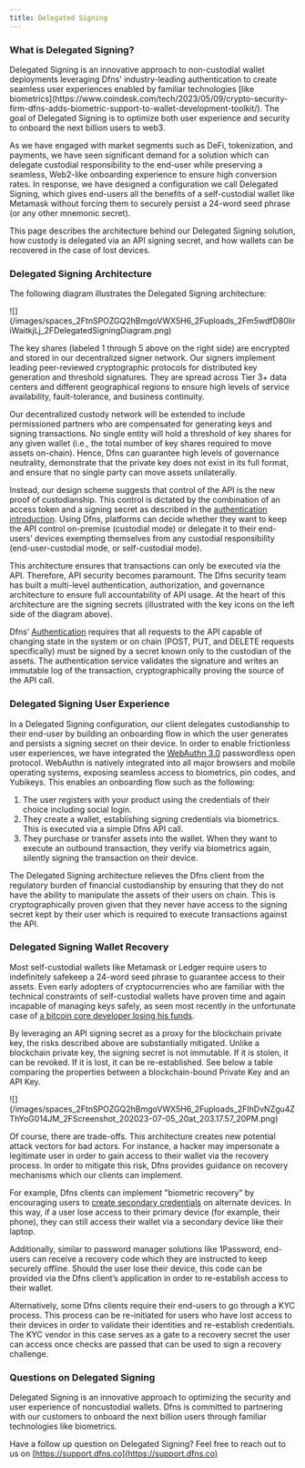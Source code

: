 ```yaml
---
title: Delegated Signing
---
```


### What is Delegated Signing?

<Note>
  Delegated Signing is an innovative approach to non-custodial wallet deployments leveraging Dfns' industry-leading authentication to create seamless user experiences enabled by familiar technologies [like biometrics](https://www.coindesk.com/tech/2023/05/09/crypto-security-firm-dfns-adds-biometric-support-to-wallet-development-toolkit/).  The goal of Delegated Signing is to optimize both user experience and security to onboard the next billion users to web3.
</Note>

As we have engaged with market segments such as DeFi, tokenization, and payments, we have seen significant demand for a solution which can delegate custodial responsibility to the end-user while preserving a seamless, Web2-like onboarding experience to ensure high conversion rates.  In response, we have designed a configuration we call Delegated Signing, which gives end-users all the benefits of a self-custodial wallet like Metamask without forcing them to securely persist a 24-word seed phrase (or any other mnemonic secret).

This page describes the architecture behind our Delegated Signing solution, how custody is delegated via an API signing secret, and how wallets can be recovered in the case of lost devices.

### Delegated Signing Architecture

The following diagram illustrates the Delegated Signing architecture:

<Frame>![](/images/spaces_2FtnSPOZGQ2hBmgoVWX5H6_2Fuploads_2Fm5wdfD80IiriWaitkjLj_2FDelegatedSigningDiagram.png)</Frame>

The key shares (labeled 1 through 5 above on the right side) are encrypted and stored in our decentralized signer network. Our signers implement leading peer-reviewed cryptographic protocols for distributed key generation and threshold signatures. They are spread across Tier 3+ data centers and different geographical regions to ensure high levels of service availability, fault-tolerance, and business continuity.

Our decentralized custody network will be extended to include permissioned partners who are compensated for generating keys and signing transactions. No single entity will hold a threshold of key shares for any given wallet (i.e., the total number of key shares required to move assets on-chain). Hence, Dfns can guarantee high levels of governance neutrality, demonstrate that the private key does not exist in its full format, and ensure that no single party can move assets unilaterally.

Instead, our design scheme suggests that control of the API is the new proof of custodianship.  This control is dictated by the combination of an access token and a signing secret as described in the [authentication introduction](/api-reference/auth). Using Dfns, platforms can decide whether they want to keep the API control on-premise (custodial mode) or delegate it to their end-users’ devices exempting themselves from any custodial responsibility (end-user-custodial mode, or self-custodial mode).

This architecture ensures that transactions can only be executed via the API. Therefore, API security becomes paramount. The Dfns security team has built a multi-level authentication, authorization, and governance architecture to ensure full accountability of API usage. At the heart of this architecture are the signing secrets (illustrated with the key icons on the left side of the diagram above).

Dfns’ [Authentication](/api-reference/auth) requires that all requests to the API capable of changing state in the system or on chain (POST, PUT, and DELETE requests specifically) must be signed by a secret known only to the custodian of the assets. The authentication service validates the signature and writes an immutable log of the transaction, cryptographically proving the source of the API call.

### Delegated Signing User Experience

In a Delegated Signing configuration, our client delegates custodianship to their end-user by building an onboarding flow in which the user generates and persists a signing secret on their device. In order to enable frictionless user experiences, we have integrated the [WebAuthn 3.0](http://webauthn.guide) passwordless open protocol. WebAuthn is natively integrated into all major browsers and mobile operating systems, exposing seamless access to biometrics, pin codes, and Yubikeys. This enables an onboarding flow such as the following:

1. The user registers with your product using the credentials of their choice including social login.
2. They create a wallet, establishing signing credentials via biometrics. This is executed via a simple Dfns API call.
3. They purchase or transfer assets into the wallet. When they want to execute an outbound transaction, they verify via biometrics again, silently signing the transaction on their device.

The Delegated Signing architecture relieves the Dfns client from the regulatory burden of financial custodianship by ensuring that they do not have the ability to manipulate the assets of their users on chain. This is cryptographically proven given that they never have access to the signing secret kept by their user which is required to execute transactions against the API.

### Delegated Signing Wallet Recovery

Most self-custodial wallets like Metamask or Ledger require users to indefinitely safekeep a 24-word seed phrase to guarantee access to their assets. Even early adopters of cryptocurrencies who are familiar with the technical constraints of self-custodial wallets have proven time and again incapable of managing keys safely, as seen most recently in the unfortunate case of [a bitcoin core developer losing his funds](https://cointelegraph.com/news/bitcoin-core-developer-claims-to-have-lost-200-btc-in-hack).

By leveraging an API signing secret as a proxy for the blockchain private key, the risks described above are substantially mitigated. Unlike a blockchain private key, the signing secret is not immutable. If it is stolen, it can be revoked. If it is lost, it can be re-established. See below a table comparing the properties between a blockchain-bound Private Key and an API Key.

<Frame>![](/images/spaces_2FtnSPOZGQ2hBmgoVWX5H6_2Fuploads_2FIhDvNZgu4ZThYoG014JM_2FScreenshot_202023-07-05_20at_203.17.57_20PM.png)</Frame>

Of course, there are trade-offs. This architecture creates new potential attack vectors for bad actors. For instance, a hacker may impersonate a legitimate user in order to gain access to their wallet via the recovery process. In order to mitigate this risk, Dfns provides guidance on recovery mechanisms which our clients can implement.

For example, Dfns clients can implement "biometric recovery" by encouraging users to [create secondary credentials](/guides/registering-a-new-passkey-credential) on alternate devices. In this way, if a user lose access to their primary device (for example, their phone), they can still access their wallet via a secondary device like their laptop.

Additionally, similar to password manager solutions like 1Password, end-users can receive a recovery code which they are instructed to keep securely offline. Should the user lose their device, this code can be provided via the Dfns client’s application in order to re-establish access to their wallet.

Alternatively, some Dfns clients require their end-users to go through a KYC process. This process can be re-initiated for users who have lost access to their devices in order to validate their identities and re-establish credentials.  The KYC vendor in this case serves as a gate to a recovery secret the user can access once checks are passed that can be used to sign a recovery challenge.

### Questions on Delegated Signing

Delegated Signing is an innovative approach to optimizing the security and user experience of noncustodial wallets. Dfns is committed to partnering with our customers to onboard the next billion users through familiar technologies like biometrics.

Have a follow up question on Delegated Signing?  Feel free to reach out to us on [https://support.dfns.co](https://support.dfns.co)
